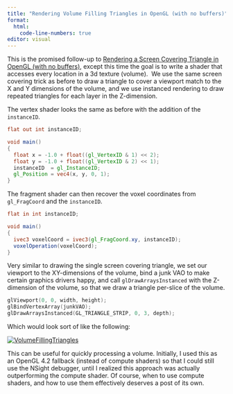 ```yaml
---
title: "Rendering Volume Filling Triangles in OpenGL (with no buffers)"
format: 
  html:
    code-line-numbers: true
editor: visual
---
```


This is the promised follow-up to [Rendering a Screen Covering Triangle in OpenGL (with no buffers)](https://rauwendaal.net/2014/06/14/rendering-a-screen-covering-triangle-in-opengl/ "Rendering a Screen Covering Triangle in OpenGL (with no buffers)"), except this time the goal is to write a shader that accesses every location in a 3d texture (volume).  We use the same screen covering trick as before to draw a triangle to cover a viewport match to the X and Y dimensions of the volume, and we use instanced rendering to draw repeated triangles for each layer in the Z-dimension.

The vertex shader looks the same as before with the addition of the `instanceID`.

``` glsl
flat out int instanceID;

void main()
{
  float x = -1.0 + float((gl_VertexID & 1) << 2);
  float y = -1.0 + float((gl_VertexID & 2) << 1);
  instanceID  = gl_InstanceID;
  gl_Position = vec4(x, y, 0, 1);
}
```

The fragment shader can then recover the voxel coordinates from `gl_FragCoord` and the `instanceID`.

``` glsl
flat in int instanceID;

void main()
{
  ivec3 voxelCoord = ivec3(gl_FragCoord.xy, instanceID);
  voxelOperation(voxelCoord);
}
```

Very similar to drawing the single screen covering triangle, we set our viewport to the XY-dimensions of the volume, bind a junk VAO to make certain graphics drivers happy, and call `glDrawArraysInstanced` with the Z-dimension of the volume, so that we draw a triangle per-slice of the volume.

``` C++
glViewport(0, 0, width, height);
glBindVertexArray(junkVAO);
glDrawArraysInstanced(GL_TRIANGLE_STRIP, 0, 3, depth);
```

Which would look sort of like the following:

[![](https://randallr.files.wordpress.com/2014/08/volumefillingtriangles.png?w=271&h=271){alt="VolumeFillingTriangles" fig-alt="Volume Filling Triangles"}](https://randallr.files.wordpress.com/2014/08/volumefillingtriangles.png)

This can be useful for quickly processing a volume. Initially, I used this as an OpenGL 4.2 fallback (instead of compute shaders) so that I could still use the NSight debugger, until I realized this approach was actually outperforming the compute shader. Of course, when to use compute shaders, and how to use them effectively deserves a post of its own.
